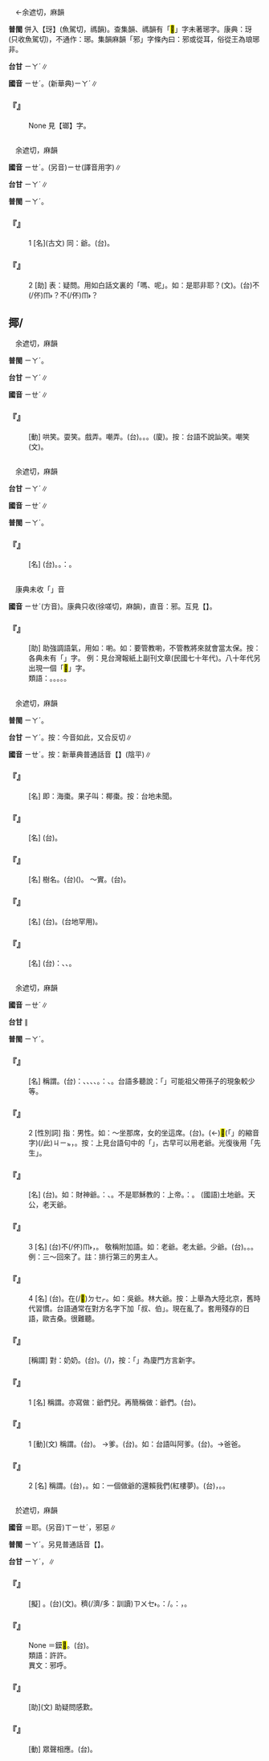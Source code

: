 
=={{ruby|琊|ㄧㄝˊ}}==

　←余遮切，麻韻{{ruby|＝|ㄧㄚˊ}}

'''普閩''' 併入【玡】(魚駕切，禡韻)。查集韻、禡韻有「<mark>&#xffb5c;</mark>」字未著琊字。康典：玡(只收魚駕切)，不通作：琊。集韻麻韻「邪」字條內曰：邪或從耳，俗從王為琅琊非。

'''台甘''' <rt>ㄧㄚˊ</rt>∥

'''國音''' <rt>ㄧㄝˊ</rt>。(新華典)<rt>ㄧㄚˊ</rt>∥

    

==='''『{{ruby|瑯|ㄌㄤˊ}}{{ruby|琊|ㄧㄝˊ}}』'''===
: None 見【瑯】字。
    

=={{ruby|耶|ㄧㄝˊ}}==

　余遮切，麻韻

'''國音''' <rt>ㄧㄝˊ</rt>。(另音)<rt>ㄧㄝ</rt>(譯音用字)∥

'''台甘''' <rt>ㄧㄚˊ</rt>∥

'''普閩''' <rt>ㄧㄚˊ</rt>。

    

==='''『{{ruby|耶|ㄧㄝˊ}}』'''===
:1  [名](古文) 同：爺。(台){{ruby|耶|ㄧㄚˊ}}。
    

==='''『{{ruby|耶|ㄧㄝˊ}}』'''===
:2  [助] 表：疑問。用如白話文裏的「嗎、呢」。如：是耶非耶？(文)。(台){{ruby|著|ㄉㄧㄜㆷ ͘}}{{ruby|抑|ㄚㆷ ͘}}不(/伓)<rt>ㆬ˫</rt>{{ruby|著|ㄉㄧㄜㆷ ͘}}？{{ruby|到|ㄉㄠ˪}}{{ruby|底|ㄉㄨㆤˋ}}{{ruby|/|ㄉㆤˋ}}{{ruby|是|ㄒㄧ˫}}{{ruby|著|ㄉㄧㄜㆷ}}{{ruby|抑|ㄧㄚㆷ}}不(/伓)<rt>ㆬ˫</rt>？
    

==揶/{{ruby|<mark>&#xf95d9;</mark>|ㄧㄝˊ}}==

　余遮切，麻韻

'''普閩''' <rt>ㄧㄚˊ</rt>。

'''台甘''' <rt>ㄧㄚˊ</rt>∥

'''國音''' <rt>ㄧㄝˊ</rt>∥

    

==='''『{{ruby|揶|ㄧㄝˊ}}{{ruby|揄|ㄩˊ}}』'''===
: [動] 哄笑。耍笑。戲弄。嘲弄。(台){{ruby|滾|ㄍㄨㄣˋ}}{{ruby|笑|ㄑㄧㄜ˪}}。{{ruby|喜|ㄏㄧˋ}}{{ruby|弄|ㄌㄤ˫}}。{{ruby|謔|ㆣㄧㄜㆷ ͘}}{{ruby|/|ㆣㄧㄜ˫}}。(廈){{ruby|訕|ㄙㄨㄢ}}{{ruby|笑|ㄑㄧㄜ˪}}。按：台語不說訕笑。嘲笑(文)。
    

=={{ruby|<mark>&#xf91f6;</mark>|ㄧㄝˊ}}==

　余遮切，麻韻

'''台甘''' <rt>ㄧㄚˊ</rt>∥

'''國音''' <rt>ㄧㄝˊ</rt>∥

'''普閩''' <rt>ㄧㄚˊ</rt>。

    

==='''『{{ruby|鏌|ㄇㄛˋ}}{{ruby|<mark>&#xf91f6;</mark>|ㄧㄝˊ}}』'''===
: [名] (台){{ruby|鏌|ㆠㆦㆶ ͘}}{{ruby|<mark>&#xf91f6;</mark>|ㄧㄚˊ}}。{{ruby|古|ㄍㆦˋ}}{{ruby|代|ㄉㄞ˫}}{{ruby|寶|ㄅㄜˋ}}{{ruby|<mark>&#xf9fd6;</mark>|ㄍㄧㆰˋ}}{{ruby|丌|ㆤ}}{{ruby|名|ㄇㄧㄚˊ}}。{{ruby|簡|ㄍㄢˋ}}{{ruby|寫|ㄒㄧㄚˋ}}：{{ruby|莫|ㆠㆦㆶ ͘}}{{ruby|邪|ㄧㄚˊ}}。
    

=={{ruby|<mark>&#xf9ae5;</mark>|ㄧㄝˊ}}==

　康典未收「{{ruby|<mark>&#xf9ae5;</mark>|ㄧㄝˊ}}」音

'''國音''' <rt>ㄧㄝˊ</rt>(方音)。康典只收(徐嗟切，麻韻)，直音：邪。互見【{{ruby|<mark>&#xf9ae5;</mark>|ㄒㄧㄝˊ}}】。

    

==='''『{{ruby|<mark>&#xf9ae5;</mark>|ㄧㄝˊ}}』'''===
: [助] 助強調語氣，用如：喲。如：要管教喲，不管教將來就會當太保{{ruby|<mark>&#xf9ae5;</mark>|ㄧㄝˊ}}。按：各典未有「{{ruby|<mark>&#xf9ae5;</mark>|ㄧㄝˊ}}」字。 例：見台灣報紙上副刊文章(民國七十年代)。八十年代另出現一個「<mark>&#xf9ae4;</mark>」字。
:類語：{{ruby|<mark>&#xf9ae5;</mark>|ㄧㄝˊ}}。{{ruby|喲|ㄧㄛ}}。{{ruby|喔|ㄛ}}。{{ruby|啊|ㄚ}}。{{ruby|囉|·ㄌㄨㄛˊ}}。
:
    

=={{ruby|椰|ㄧㄝˊ}}==

　余遮切，麻韻

'''普閩''' <rt>ㄧㄚˊ</rt>。

'''台甘''' <rt>ㄧㄚˊ</rt>。按：今音如此，又合反切∥

'''國音''' <rt>ㄧㄝˊ</rt>。按：新華典普通話音【{{ruby|椰|ㄧㄝ}}】(陰平)∥

    

==='''『{{ruby|棗|ㄗㄠˇ}}{{ruby|椰|ㄧㄝˊ}}』'''===
: [名] 即：海棗。果子叫：椰棗。按：台地未聞。
    

==='''『{{ruby|花|ㄏㄨㄚ}}{{ruby|椰|ㄧㄝˊ}}{{ruby|菜|ㄘㄞˋ}}』'''===
: [名] (台){{ruby|菜|ㄘㄞ˪}}{{ruby|花|ㄏㄨㆤ}}。
    

==='''『{{ruby|椰|ㄧㄝˊ}}{{ruby|子|·ㄗˇ}}』'''===
: [名] 樹名。(台){{ruby|椰|ㄧㄚˊ}}{{ruby|子|ㄐㄧˋ}}({{ruby|樹|ㄑㄧㄨ˫}})。 ～實。(台){{ruby|椰|ㄧㄚˊ}}{{ruby|子|ㄐㄧˋ}}。
    

==='''『{{ruby|椰|ㄧㄝˊ}}{{ruby|棗|ㄗㄠˇ}}』'''===
: [名] (台){{ruby|棗|ㄗㄜˋ}}{{ruby|椰|ㄧㄚˊ}}{{ruby|丌|ㆤ}}{{ruby|果|ㄍㄜˋ}}{{ruby|實|ㄒㄧㆵ ͘}}{{ruby|味|ㆠㄧ˫}}{{ruby|甜|ㄉㆪ}}。{{ruby|伊|ㄧ}}{{ruby|拉|ㄌㄚㆷ}}{{ruby|克|ㄎㄧㆤㆶ}}{{ruby|等|ㄉㄧㄥˋ}}{{ruby|地|ㄉㄨㆤ˫}}{{ruby|/|ㄉㆤ˫}}{{ruby|丌|ㆤ}}{{ruby|出|ㄘㄨㆵ}}{{ruby|產|ㄙㄢˋ}}(台地罕用)。
    

==='''『{{ruby|椰|ㄧㄝˊ}}{{ruby|菜|ㄘㄞˋ}}』'''===
: [名] (台){{ruby|互|ㄏㆦ˫}}{{ruby|見|ㄍㆪ˪}}{{ruby|/|ㄍㄧㄢ˪}}：{{ruby|捲|ㄍㆭˋ}}{{ruby|心|ㄒㄧㆬ}}{{ruby|菜|ㄘㄞ˪}}、{{ruby|洋|ㄧㆧˊ}}{{ruby|/|ㄧㆫˊ}}{{ruby|白|ㄅㆤㆷ ͘}}{{ruby|菜|ㄘㄞ˪}}、{{ruby|花|ㄏㄨㆤ}}{{ruby|椰|ㄧㄚˊ}}{{ruby|菜|ㄘㄞ˪}}。
    

=={{ruby|爺|ㄧㄝˊ}}==

　余遮切，麻韻

'''國音''' <rt>ㄧㄝˊ</rt>∥

'''台甘''' {{ruby|(文)|ㄧㄚˊ}}∥

'''普閩''' <rt>ㄧㄚˊ</rt>。

    

==='''『{{ruby|爺|ㄧㄝˊ}}{{ruby|兒|ㄦ}}{{ruby|倆|ㄌㄧㄤˇ}}』'''===
: [名] 稱謂。(台){{ruby|按|ㄢ˪}}：{{ruby|今|ㄍㄧㆬ}}{{ruby|稱|ㄑㄧㄥ}}{{ruby|父|ㄏㄨ˫}}{{ruby|子|ㄗㄨˋ}}、{{ruby|父|ㄏㄨ˫}}{{ruby|女|ㄌㄨˋ}}{{ruby|/|ㄌㄧˋ}}、{{ruby|公|ㄍㆲ}}{{ruby|及|ㄍㄚㆴ}}{{ruby|孫|ㄙㄨㄣ}}、{{ruby|叔|ㄐㄧㆤㆶ}}{{ruby|及|ㄍㄚㆷ}}{{ruby|侄|ㄉㄧㆵ ͘}}{{ruby|兒|ㄌㄧˊ}}{{ruby|/|ㆢㄧˊ}}、{{ruby|侄|ㄉㄧㆵ}}{{ruby|女|ㄌㄧˋ}}{{ruby|/|ㄌㄨˋ}}。{{ruby|如|ㆡㄨˊ}}{{ruby|/|ㄌㄨˊ}}：{{ruby|台|ㄉㄞˊ}}{{ruby|語|ㆣㄨˋ}}{{ruby|/|ㆣㄧˋ}}{{ruby|爸|ㄅㆤ˫}}{{ruby|仔|ㄚ}}{{ruby|囝|ㄍㆩˋ}}{{ruby|/|ㄍㄧㆩˋ}}、{{ruby|公|ㄍㆲ}}{{ruby|孫|ㄙㄨㄣ}}{{ruby|仔|ㄚ}}。台語多聽說：「{{ruby|媽|ㄇㄚˋ}}{{ruby|孫|ㄙㄨㄣ}}{{ruby|仔|ㄚ}}」可能祖父帶孫子的現象較少等。
    

==='''『{{ruby|爺|ㄧㄝˊ}}{{ruby|兒|ㄦ}}{{ruby|們|·ㄇㄣˊ}}』'''===
:2  [性別詞] 指：男性。如：～坐那席，女的坐這席。(台){{ruby|丈|ㄉㄚ}}{{ruby|夫|ㄅㆦ}}。(←{{ruby|丈|ㄉㄧㆲ˫}}{{ruby|夫|ㄏㄨ}}){{ruby|丌|ㆤ}}{{ruby|坐|ㄗㄜ˫}}{{ruby|/|ㄗㆤ˫}}<mark>&#xffb50;</mark>(「{{ruby|此|ㄐㄧˋ}}{{ruby|一|ㄐㄧㆵ ͘}}」{{ruby|個|ㆤˊ}}的縮音字)(/此)<rt>ㄐㄧㆵ</rt>{{ruby|爿|ㄅㄧㄥˊ}}，{{ruby|女|ㄌㄧˋ}}{{ruby|/|ㄌㄨˋ}}{{ruby|丌|ㆤ}}{{ruby|坐|ㄗㄜ˫}}{{ruby|/|ㄗㆤ˫}}{{ruby|彼|ㄏㄧˋ}}{{ruby|爿|ㄅㄧㄥˊ}}。按：上見台語句中的「{{ruby|丈|ㄉㄚ}}{{ruby|夫|ㄅㆦ}}」，古早可以用老爺。光復後用「先生」。
    

==='''『{{ruby|財|ㄘㄞˊ}}{{ruby|神|ㄕㄣˊ}}{{ruby|爺|ㄧㄝˊ}}』'''===
: [名] (台){{ruby|有|ㄨ˫}}{{ruby|迷|ㆠㆤˊ}}{{ruby|信|ㄒㄧㄣ˪}}{{ruby|敬|ㄍㄧㄥ˪}}{{ruby|神|ㄒㄧㄣˊ}}{{ruby|丌|ㆤ}}{{ruby|人|ㄌㄤˊ}}{{ruby|常|ㄒㄧㆲˊ}}{{ruby|在|ㄗㄞ˫}}{{ruby|神|ㄒㄧㄣˊ}}{{ruby|明|ㆠㄧㄥˊ}}{{ruby|名|ㄇㄧㄚˊ}}{{ruby|下|ㆤ˫}}{{ruby|面|ㆠㄧㄣ˫}}{{ruby|加|ㄍㄚ}}{{ruby|一|ㄐㄧㆵ ͘}}{{ruby|字|ㆢㄧ˫}}{{ruby|/|ㄌㄧ˫}}{{ruby|爺|ㄧㄚˊ}}。如：財神爺。{{ruby|台|ㄉㄞˊ}}{{ruby|語|ㆣㄧˋ}}{{ruby|/|ㆣㄨˋ}}{{ruby|中|ㄉㄧㆲ}}{{ruby|有|ㄨ˫}}：{{ruby|關|ㄍㄨㄢ}}{{ruby|帝|ㄉㆤ˪}}{{ruby|爺|ㄧㄚˊ}}、{{ruby|上|ㄒㄧㆲ˫}}{{ruby|帝|ㄉㆤ˪}}{{ruby|爺|ㄧㄚˊ}}。不是耶穌教的：上帝。{{ruby|台|ㄉㄞˊ}}{{ruby|語|ㆣㄧˋ}}{{ruby|/|ㆣㄨˋ}}：{{ruby|土|ㄊㆦˋ}}{{ruby|地|ㄉㆤ˫}}{{ruby|/|ㄉㄧ˫}}{{ruby|公|ㄍㆲ}}。 (國語)土地爺。天公，老天爺。
    

==='''『{{ruby|爺|ㄧㄝˊ}}』'''===
:3  [名] (台)不(/伓)<rt>ㆬ˫</rt>{{ruby|論|ㄌㄨㄣ˫}}{{ruby|老|ㄌㄜˋ}}{{ruby|/|ㄋㆦˋ}}{{ruby|少|ㄒㄧㄠˋ}}{{ruby|凡|ㄏㄨㄢˊ}}{{ruby|屬|ㄒㄧㆦㆶ ͘}}{{ruby|尊|ㄗㄨㄣ}}{{ruby|輩|ㄅㄨㆤ˪}}{{ruby|丌|ㆤ}}{{ruby|人|ㄌㄤˊ}}，{{ruby|敬|ㄍㄧㄥ˪}}{{ruby|稱|ㄑㄧㄥ}}{{ruby|爺|ㄧㄚˊ}}。 敬稱附加語。如：老爺。老太爺。少爺。(台){{ruby|老|ㄌㄠ˫}}{{ruby|爺|ㄧㄚˊ}}。{{ruby|老|ㄌㄠ˫}}{{ruby|太|ㄊㄞ˪}}{{ruby|爺|ㄧㄚˊ}}。{{ruby|少|ㄒㄧㄠˋ}}{{ruby|爺|ㄧㄚˊ}}。 例：三～回來了。註：排行第三的男主人。
:
    

==='''『{{ruby|爺|ㄧㄝˊ}}』'''===
:4  [名] (台){{ruby|對|ㄉㄨㄧ˪}}{{ruby|人|ㄌㄤˊ}}{{ruby|表|ㄅㄧㄠˋ}}{{ruby|客|ㄎㆤㆷ}}{{ruby|氣|ㄎㄧ˪}}{{ruby|又|ㄧㄨ˫}}{{ruby|兼|ㄍㄧㆰ}}{{ruby|示|ㄒㄧ˫}}{{ruby|親|ㄑㄧㄣ}}{{ruby|近|ㄍㄨㄣ˫}}{{ruby|/|ㄍㄧㄣ˫}}{{ruby|丌|ㆤ}}{{ruby|尊|ㄗㄨㄣ}}{{ruby|敬|ㄍㄧㄥ˪}}{{ruby|附|ㄏㄨ˫}}{{ruby|加|ㄍㄚ}}{{ruby|語|ㆣㄨˋ}}{{ruby|/|ㆣㄧˋ}}。{{ruby|附|ㄏㄨ˫}}在(/<mark>&#xf9549;</mark>)<rt>ㄉㆤㆷ</rt>{{ruby|姓|ㄒㄧㄥ˪}}{{ruby|氏|ㄒㄧ˪}}{{ruby|下|ㆤ˫}}{{ruby|/|ㄍㆤ˫}}{{ruby|面|ㆠㄧㄣ˫}}。如：吳爺。林大爺。按：上舉為大陸北京，舊時代習慣。台語通常在對方名字下加「叔、伯」。現在亂了。套用殘存的日語，歐吉桑。很難聽。
    

==='''『{{ruby|爺|ㄧㄝˊ}}{{ruby|爺|·ㄧㄝˊ}}』'''===
: [稱謂] 對：奶奶。(台){{ruby|阿|ㄚ}}{{ruby|公|ㄍㆲ}}。{{ruby|俺|ㄢˋ}}{{ruby|公|ㄍㆲ}}(/{{ruby|<mark>&#xf9c52;</mark>|ㄢˋ}}{{ruby|公|ㄍㆲ}})，按：「{{ruby|<mark>&#xf9c52;</mark>|ㄢˋ}}」為廈門方言新字。
    

==='''『{{ruby|爺|ㄧㄝˊ}}{{ruby|兒|ㄦ}}{{ruby|們|·ㄇㄣˊ}}』'''===
:1  [名] 稱謂。亦寫做：爺們兒。再簡稱做：爺們。(台){{ruby|合|ㄏㄚㆴ ͘}}{{ruby|稱|ㄑㄧㄥ}}{{ruby|男|ㄌㆰˊ}}{{ruby|姓|ㄒㄧㄥ˪}}{{ruby|長|ㄉㄧㆲˋ}}{{ruby|輩|ㄅㄨㆤ˪}}{{ruby|及|ㄍㄚㆷ}}{{ruby|伊|ㄧ}}{{ruby|丌|ㆤ}}{{ruby|幼|ㄧㄨ˪}}{{ruby|輩|ㄅㄨㆤ˪}}。
    

==='''『{{ruby|爺|ㄧㄝˊ}}』'''===
:1  [動](文) 稱謂。(台){{ruby|古|ㄍㆦˋ}}{{ruby|早|ㄗㄚˋ}}{{ruby|人|ㄌㄤˊ}}{{ruby|稱|ㄑㄧㄥ}}{{ruby|呼|ㄏㆦ}}{{ruby|老|ㄌㄠ˪}}{{ruby|爸|ㄅㆤ˫}}{{ruby|叫|ㄍㄧㄜ˪}}{{ruby|做|ㄗㄨㆤ˪}}{{ruby|/|ㄗㄜ˪}}{{ruby|爺|ㄧㄚˊ}}。 →爹。(台){{ruby|爹|ㄉㄧㄚ}}。如：台語叫阿爹。(台){{ruby|阿|ㄚ}}{{ruby|爸|ㄅㄚㆷ}}。→爸爸。
    

==='''『{{ruby|爺|ㄧㄝˊ}}』'''===
:2  [名] 稱謂。(台){{ruby|古|ㄍㆦˋ}}{{ruby|早|ㄗㄚˋ}}{{ruby|奴|ㄋㆦˊ}}{{ruby|/|ㄌㆦˊ}}{{ruby|僕|ㄅㆦㆶ ͘}}，{{ruby|女|ㄌㄨˋ}}{{ruby|婢|ㄅㄧ˫}}{{ruby|稱|ㄑㄧㄥ}}{{ruby|呼|ㄏㆦ}}{{ruby|男|ㄌㆰˊ}}{{ruby|主|ㄗㄨˋ}}{{ruby|人|ㄌㄤˊ}}{{ruby|叫|ㄍㄧㄜ˪}}{{ruby|做|ㄗㄨㆤ˪}}{{ruby|/|ㄗㄜ˪}}{{ruby|爺|ㄧㄚˊ}}。如：一個做爺的還賴我們(紅樓夢)。(台){{ruby|一|ㄧㆵ}}{{ruby|個|ㆤˊ}}{{ruby|做|ㄗㄨㆤ˪}}{{ruby|/|ㄗㄜ˪}}{{ruby|人|·ㄌㄤˊ}}{{ruby|頭|ㄊㄠˊ}}{{ruby|家|ㄍㆤ}}{{ruby|丌|ㆤ}}{{ruby|人|ㄌㄤˊ}}，{{ruby|敢|ㄍㆩˋ}}{{ruby|猶|ㄧㄠˋ}}{{ruby|會|ㆤ˫}}{{ruby|騙|ㄆㄧㄢ˪}}{{ruby|<mark>&#xf8ee6;</mark>|ㆣㄨㄢˋ}}。{{{ruby|亦|ㄧㄚㆷ ͘}}{{ruby|有|ㄨ˫}}{{ruby|一|ㄧㆵ}}{{ruby|個|ㆤˊ}}{{ruby|頭|ㄊㄠˊ}}{{ruby|家|ㄍㆤ}}{{ruby|人|ㄌㄤˊ}}{{ruby|猶|ㄧㄠˋ}}在(/<mark>&#xf9549;</mark>)<rt>ㄉㆤㆷ</rt>{{ruby|騙|ㄆㄧㄢ˪}}簡(/囝)<rt>ㄍㄢˋ</rt>{{ruby|仔|ㄚ}}{{ruby|人|ㄌㄤˊ}}(/{{ruby|對|ㄉㄨㄧ˪}}{{ruby|<mark>&#xf8ee6;</mark>|ㆣㄨㄢˋ}}{{ruby|奴|ㄌㆦˊ}}{{ruby|/|ㄋㆦˊ}}{{ruby|婢|ㄅㄧ˫}}{{ruby|人|ㄌㄤˊ}}，{{ruby|話|ㄨㆤ˫}}{{ruby|講|ㄍㆲˋ}}{{ruby|→|ㄍㆲ}}{{ruby|敢|ㄍㆰˋ}}{{ruby|會|ㆤ˫}}{{ruby|無|ㆠㄜˊ}}{{ruby|準|ㄗㄨㄣˋ}}{{ruby|算|ㄙㆭ˪}}{{ruby|了|·ㄌㄚ˪}}}。
    

=={{ruby|邪|ㄧㄝˊ}}==

　於遮切，麻韻

'''國音''' {{ruby|(文)|ㄧㄝˊ}}＝耶。(另音)<rt>ㄒㄧㄝˊ</rt>，邪惡∥

'''普閩''' <rt>ㄧㄚˊ</rt>。另見普通話音【{{ruby|邪|ㄒㄧㄝˊ}}】。

'''台甘''' <rt>ㄧㄚˊ</rt>{{ruby|。|ㄒㄧㄚˊ}}，{{ruby|邪|ㄒㄧㄚˊ}}{{ruby|惡|ㆦㆶ}}∥

    

==='''『{{ruby|邪|ㄧㄝˊ}}{{ruby|許|ㄏㄨˇ}}』'''===
: [擬] {{ruby|許|ㄏㄨˇ}}{{ruby|許|ㄏㄨˇ}}。(台){{ruby|邪|ㄧㄚˊ}}{{ruby|許|ㄏㆦˋ}}(文)。穧(/濟/多：訓讀)<rt>ㄗㄨㆤ˫</rt>{{ruby|/|ㄗㆤ˫}}{{ruby|人|ㄌㄤˊ}}{{ruby|做|ㄗㄨㆤ˪}}{{ruby|/|ㄗㄜ˪}}{{ruby|粗|ㄘㆦ}}{{ruby|重|ㄉㄤ˫}}{{ruby|功|ㄎㄤ}}{{ruby|課|ㄎㆤ˪}}{{ruby|/|ㄎㄨㆤ˪}}{{ruby|同|ㄉㄤˊ}}{{ruby|齊|ㄗㄨㆤˊ}}{{ruby|/|ㄗㆤˊ}}{{ruby|出|ㄘㄨㆵ}}{{ruby|聲|ㄒㄧㆩ}}{{ruby|助|ㄗㆦ˫}}{{ruby|勢|ㄙㆤ˪}}{{ruby|丌|ㆤ}}{{ruby|聲|ㄒㄧㆩ}}。{{ruby|像|ㄑㄧㆫ˫}}{{ruby|/|ㄑㄧㆧ˫}}{{ruby|講|ㄍㆲˋ}}{{ruby|→|ㄍㆲ}}：{{ruby|( )|ㄏㆥ˪}}{{ruby|啊|ㄚ}}/{{ruby|( )|ㄏㆩ˪}}{{ruby|啊|ㄚ}}。{{ruby|扛|ㄍㆭ}}{{ruby|轎|ㄍㄧㄜ˫}}{{ruby|丌|ㆤ}}{{ruby|人|ㄌㄤˊ}}{{ruby|一|ㄧㆵ}}{{ruby|前|ㄐㄧㄥˊ}}{{ruby|/|ㄐㄧㄢˊ}}{{ruby|一|ㄧㆵ}}{{ruby|後|ㄠ˫}}{{ruby|喝|ㄏㄨㄚㆷ}}{{ruby|講|ㄍㆲˋ}}{{ruby|→|ㄍㆲ}}：{{ruby|( )|ㄏㆤ}}{{ruby|( )|ㄋㆦ}}{{ruby|( )|ㄏㆤ}}{{ruby|( )|ㄋㆦ}}，{{ruby|( )|ㄏㆥ˪}}{{ruby|( )|ㄋㆦㆷ}}{{ruby|( )|ㄏㆥ˪}}{{ruby|( )|ㄋㆦㆷ}}。
    

==='''『{{ruby|莫|ㄇㄛˋ}}{{ruby|邪|ㄧㄝˊ}}』'''===
: None ＝鏌<mark>&#xf91f6;</mark>。(台){{ruby|古|ㄍㆦˋ}}{{ruby|早|ㄗㄚˋ}}{{ruby|時|ㄒㄧˊ}}{{ruby|丌|ㆤ}}{{ruby|<mark>&#xf9fd6;</mark>|ㄍㄧㆰˋ}}{{ruby|名|ㄇㄧㄚˊ}}。
:類語：許許。
:
:異文：邪呼。
:
    

==='''『{{ruby|邪|ㄧㄝˊ}}』'''===
: [助](文) 助疑問感歎。
    

==='''『{{ruby|邪|ㄧㄝˊ}}{{ruby|呼|ㄏㄨ}}』'''===
: [動] 眾聲相應。(台){{ruby|眾|ㄐㄧㄥ˪}}{{ruby|/|ㄐㄧㆲ˪}}{{ruby|人|ㄌㄤˊ}}{{ruby|號|ㄏㄜ˫}}{{ruby|齊|ㄗㄨㆤˊ}}{{ruby|/|ㄗㆤˊ}}{{ruby|喝|ㄏㄨㄚㆷ}}{{ruby|喊|ㄏㄧㆰ˪}}。
    
